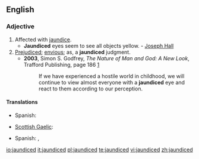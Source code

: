 ==English==

===Adjective===
{{en-adj}}

# Affected with [[jaundice]]. 
#* '''Jaundiced''' eyes seem to see all objects yellow. - [[w:Joseph Hall (bishop)|Joseph Hall]]
#[[prejudiced|Prejudiced]]; [[envious]]; as, a '''jaundiced''' judgment.
#* '''2003''', Simon S. Godfrey, ''The Nature of Man and God: A New Look'', Trafford Publishing, page 186 [http://books.google.com/books?id=E5Q7ch56wc4C&pg=PA186&dq=jaundiced+godfrey+date:1970-2008&lr=lang_en&as_brr=3&sig=rgUNZAhqGLWqRtfioTyRK4W5S0o]
#*: If we have experienced a hostile world in childhood, we will continue to view almost everyone with a '''jaundiced''' eye and react to them according to our perception.

====Translations====
{{trans-top|affected with jaundice}}
{{trans-mid}}
* Spanish: {{t|es|ictérico}}
{{trans-bottom}}

{{trans-top|prejudiced, envious}}
* [[Scottish Gaelic]]: {{t|gd|gruamach}}
{{trans-mid}}
* Spanish: {{t|es|amargado}}, {{t|es|resentido}}
{{trans-bottom}}

[[io:jaundiced]]
[[it:jaundiced]]
[[pl:jaundiced]]
[[te:jaundiced]]
[[vi:jaundiced]]
[[zh:jaundiced]]